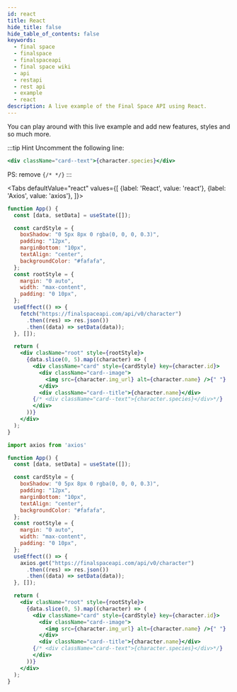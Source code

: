 ```yaml
---
id: react
title: React
hide_title: false
hide_table_of_contents: false
keywords:
  - final space
  - finalspace
  - finalspaceapi
  - final space wiki
  - api
  - restapi
  - rest api
  - example
  - react
description: A live example of the Final Space API using React.
---
```


You can play around with this live example and add new features, styles and so much more.

:::tip Hint 
Uncomment the following line:
 ```jsx
 <div className="card--text">{character.species}</div>
 ```

 PS: remove `{/* */}`
:::


<Tabs
  defaultValue="react"
  values={[
    {label: 'React', value: 'react'},
    {label: 'Axios', value: 'axios'},
  ]}>
  <TabItem value="react">

```jsx live
function App() {
  const [data, setData] = useState([]);

  const cardStyle = {
    boxShadow: "0 5px 8px 0 rgba(0, 0, 0, 0.3)",
    padding: "12px",
    marginBottom: "10px",
    textAlign: "center",
    backgroundColor: "#fafafa",
  };
  const rootStyle = {
    margin: "0 auto",
    width: "max-content",
    padding: "0 10px",
  };
  useEffect(() => {
    fetch("https://finalspaceapi.com/api/v0/character")
      .then((res) => res.json())
      .then((data) => setData(data));
  }, []);

  return (
    <div clasName="root" style={rootStyle}>
      {data.slice(0, 5).map((character) => (
        <div className="card" style={cardStyle} key={character.id}>
          <div className="card--image">
            <img src={character.img_url} alt={character.name} />{" "}
          </div>
          <div className="card--title">{character.name}</div>
        {/* <div className="card--text">{character.species}</div>*/}
        </div>
      ))}
    </div>
  );
}
```

  </TabItem>
  <TabItem value="axios">

```jsx
import axios from 'axios'

function App() {
  const [data, setData] = useState([]);

  const cardStyle = {
    boxShadow: "0 5px 8px 0 rgba(0, 0, 0, 0.3)",
    padding: "12px",
    marginBottom: "10px",
    textAlign: "center",
    backgroundColor: "#fafafa",
  };
  const rootStyle = {
    margin: "0 auto",
    width: "max-content",
    padding: "0 10px",
  };
  useEffect(() => {
    axios.get("https://finalspaceapi.com/api/v0/character")
      .then((res) => res.json())
      .then((data) => setData(data));
  }, []);

  return (
    <div clasName="root" style={rootStyle}>
      {data.slice(0, 5).map((character) => (
        <div className="card" style={cardStyle} key={character.id}>
          <div className="card--image">
            <img src={character.img_url} alt={character.name} />{" "}
          </div>
          <div className="card--title">{character.name}</div>
        {/* <div className="card--text">{character.species}</div>*/}
        </div>
      ))}
    </div>
  );
}
```

  </TabItem>
</Tabs>
